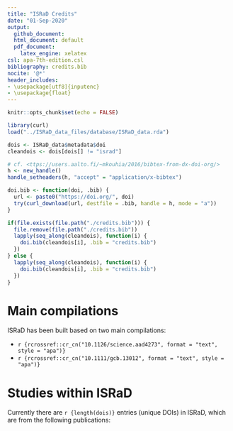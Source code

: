 ```yaml
---
title: "ISRaD Credits"
date: "01-Sep-2020"
output:
  github_document:
  html_document: default
  pdf_document:
    latex_engine: xelatex
csl: apa-7th-edition.csl
bibliography: credits.bib
nocite: '@*'
header_includes:
- \usepackage[utf8]{inputenc}
- \usepackage{float}
---
```

```r
knitr::opts_chunk$set(echo = FALSE)
```

```r
library(curl)
load("../ISRaD_data_files/database/ISRaD_data.rda")

dois <- ISRaD_data$metadata$doi
cleandois <- dois[dois[] != "israd"]

# cf. <ttps://users.aalto.fi/~mkouhia/2016/bibtex-from-dx-doi-org/>
h <- new_handle()
handle_setheaders(h, "accept" = "application/x-bibtex")

doi.bib <- function(doi, .bib) {
  url <- paste0("https://doi.org/", doi)
  try(curl_download(url, destfile = .bib, handle = h, mode = "a"))
}

if(file.exists(file.path("./credits.bib"))) {
  file.remove(file.path("./credits.bib"))
  lapply(seq_along(cleandois), function(i) {
    doi.bib(cleandois[i], .bib = "credits.bib") 
  })
} else {
  lapply(seq_along(cleandois), function(i) {
    doi.bib(cleandois[i], .bib = "credits.bib") 
  })
}
```

# Main compilations
ISRaD has been built based on two main compilations: 

* `r {rcrossref::cr_cn("10.1126/science.aad4273", format = "text", style = "apa")}`
* `r {rcrossref::cr_cn("10.1111/gcb.13012", format = "text", style = "apa")}`

# Studies within ISRaD
Currently there are `r {length(dois)}` entries (unique DOIs) in ISRaD, which are from the following publications: